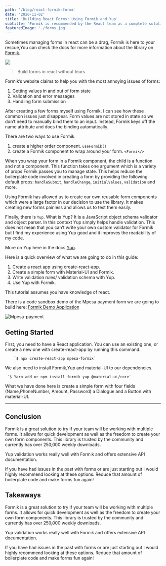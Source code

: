 ```yaml
---
path: '/blog/react-formik-forms'
date: '2020-11-02'
title: 'Building React Forms: Using Formik and Yup'
subtitle: 'Formik is recommended by the React team as a complete solution and can handle validation, input bindings, as well as errors and state changes.Build forms without tears.'
featuredImage: './forms.jpg'
---
```


Sometimes managing forms in react can be a drag, Formik is here to your rescue,You can check the docs for more information about the library on [Formik](https://jaredpalmer.com/formik).

![](https://res.cloudinary.com/practicaldev/image/fetch/s--8lsOobIQ--/c_imagga_scale,f_auto,fl_progressive,h_420,q_auto,w_1000/https://dev-to-uploads.s3.amazonaws.com/i/n405vzvl1mfyyqo5mt1z.png)
 
> Build forms in react without tears

Formik’s website claims to help you with the most annoying issues of forms:

 1. Getting values in and out of form state
 2. Validation and error messages
 3. Handling form submission

After creating a few forms myself using Formik, I can see how these common issues just disappear. Form values are not stored in state so we don’t need to manually bind them to an input. Instead, Formik keys off the name attribute and does the binding automatically.

There are two ways to use Formik: 

  1. create a higher order component. `useFormik()`
  2. create a Formik component to wrap around your form. `<Formik/>`

When you wrap your form in a Formik component, the child is a function and not a component. This function takes one argument which is a variety of props Formik passes you to manage state. This helps reduce the boilerplate code involved in creating a form by providing the following default props: `handleSubmit`, `handleChange`, `initialValues`, `validation` and more.

Using Formik has allowed us to create our own reusable form components which were a large factor in our decision to use the library. It makes creating new forms painless and allows us to test them easily.

Finally, there is `Yup`. What is Yup? It is a JavaScript object schema validator and object parser. In this context Yup simply helps handle validation. This does not mean that you can’t write your own custom validator for Formik but I find my experience using Yup good and it improves the readability of my code.

More on Yup here in the docs [Yup](https://www.npmjs.com/package/yup).

Here is a quick overview of what we are going to do in this guide:

  1. Create a react app using create-react-app.
  2. Create a simple form with Material-UI and Formik.
  3. Write validation rules/ validation schema with Yup.
  4. Use Yup with Formik.

This tutorial assumes you have knowledge of react.

There is a code sandbox demo of the Mpesa payment form we are going to build here:
[Formik Demo Application]()

 ![Mpesa-payment]()

## Getting Started

First, you need to have a React application. You can use an existing one, or create a new one with create-react-app by running this command.

        `$ npx create-react-app mpesa-formik`

We also need to install Formik,Yup and material-UI to our dependencies.

     `$ Yarn add or npm install formik yup @material-ui/core`


What we have done here is create a simple form with four fields (Name,PhoneNumber, Amount, Password) a Dialogue and a Button with material-UI.


--------------------------------------------

## Conclusion

Formik is a great solution to try if your team will be working with multiple forms. It allows for quick development as well as the freedom to create your own form components. This library is trusted by the community and currently has over 250,000 weekly downloads.

Yup validation works really well with Formik and offers extensive API documentation.

If you have had issues in the past with forms or are just starting out I would highly recommend looking at these options. Reduce that amount of boilerplate code and make forms fun again!

## Takeaways
Formik is a great solution to try if your team will be working with multiple forms. It allows for quick development as well as the freedom to create your own form components. This library is trusted by the community and currently has over 250,000 weekly downloads.

Yup validation works really well with Formik and offers extensive API documentation.

If you have had issues in the past with forms or are just starting out I would highly recommend looking at these options. Reduce that amount of boilerplate code and make forms fun again!

